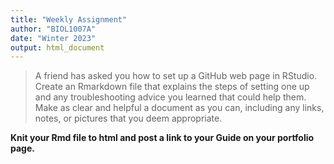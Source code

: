 ```yaml
---
title: "Weekly Assignment"
author: "BIOL1007A"
date: "Winter 2023"
output: html_document
---
```


> A friend has asked you how to set up a GitHub web page in RStudio. Create an Rmarkdown file  that explains the steps of setting one up and any troubleshooting advice you learned that could help them. Make as clear and helpful a document as you can, including any links, notes, or pictures that you deem appropriate.  

**Knit your Rmd file to html and post a link to your Guide on your portfolio page.** 
